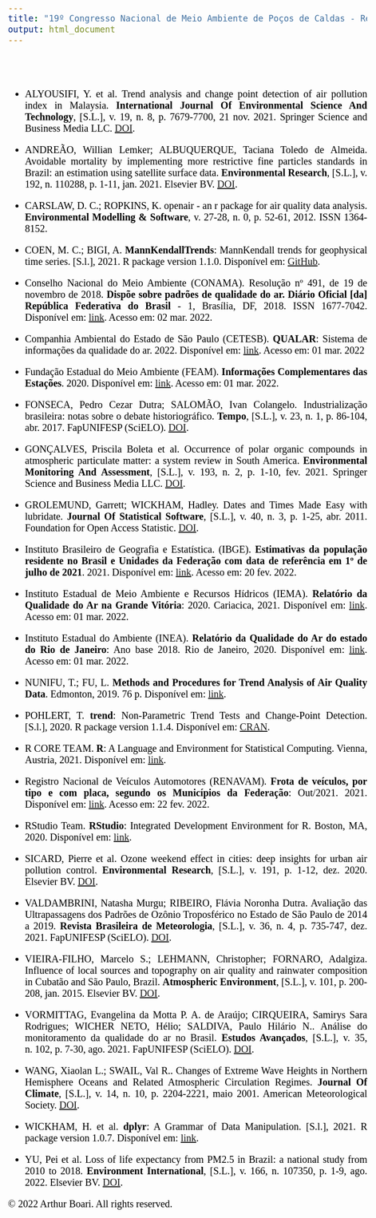 ```yaml
---
title: "19º Congresso Nacional de Meio Ambiente de Poços de Caldas - References"
output: html_document
---
```

```{=html}
<style>
body {
  color: black;
  font-family: Times;
  font-size: 20px;
  text-align: justify;
  text-justify: inter-word;
}
pre {
  background-color: lightgreen;
}
#TOC {
  color: #A8CF45;
  font-family: Times;
  font-size: 14px;
  border-color: black;
}
#header {
  color: #00943E;
}
</style>
```

<br>
<br>

* ALYOUSIFI, Y. et al. Trend analysis and change point detection of air pollution index in
Malaysia. **International Journal Of Environmental Science And Technology**, [S.L.], v. 19, n.
8, p. 7679-7700, 21 nov. 2021. Springer Science and Business Media LLC. [DOI](http://dx.doi.org/10.1007/s13762-021-03672-w).

* ANDREÃO, Willian Lemker; ALBUQUERQUE, Taciana Toledo de Almeida. Avoidable
mortality by implementing more restrictive fine particles standards in Brazil: an estimation using
satellite surface data. **Environmental Research**, [S.L.], v. 192, n. 110288, p. 1-11, jan. 2021.
Elsevier BV. [DOI](http://dx.doi.org/10.1016/j.envres.2020.110288).

* CARSLAW, D. C.; ROPKINS, K. openair - an r package for air quality data analysis. **Environmental Modelling & Software**, v. 27-28, n. 0, p. 52-61, 2012. ISSN 1364-8152.

* COEN, M. C.; BIGI, A. **MannKendallTrends**: MannKendall trends for geophysical time
series. [S.l.], 2021. R package version 1.1.0. Disponível em: [GitHub](https://mannkendall.github.io/R/>).

* Conselho Nacional do Meio Ambiente (CONAMA). Resolução nº 491, de 19 de novembro de 2018. **Dispõe sobre padrões de qualidade do ar. Diário Oficial [da] República Federativa do Brasil** - 1, Brasília, DF, 2018. ISSN 1677-7042. Disponível em: [link](https://www.in.gov.br/materia/-/asset_publisher/Kujrw0TZC2Mb/content/id/51058895). Acesso
em: 02 mar. 2022.

* Companhia Ambiental do Estado de São Paulo (CETESB). **QUALAR**: Sistema de informações
da qualidade do ar. 2022. Disponível em: [link](https://qualar.cetesb.sp.gov.br/qualar/home.do).
Acesso em: 01 mar. 2022

* Fundação Estadual do Meio Ambiente (FEAM). **Informações Complementares das Estações**. 2020. Disponível em: [link](http://www.feam.br/images/stories/2020/QUALIDADE_DO_AR/Tabela_Inform%C3%A7%C3%B5es_Complementares_das_Esta%C3%A7%C3%B5es.xlsx). Acesso em: 01 mar. 2022.

* FONSECA, Pedro Cezar Dutra; SALOMÃO, Ivan Colangelo. Industrialização brasileira: notas sobre o debate historiográfico. **Tempo**, [S.L.], v. 23, n. 1, p. 86-104, abr. 2017. FapUNIFESP (SciELO). [DOI](http://dx.doi.org/10.1590/tem-1980-542x2017v230105).

* GONÇALVES, Priscila Boleta et al. Occurrence of polar organic compounds in atmospheric particulate matter: a system review in South America. **Environmental Monitoring And Assessment**, [S.L.], v. 193, n. 2, p. 1-10, fev. 2021. Springer Science and Business Media LLC. [DOI](http://dx.doi.org/10.1007/s10661-021-08881-x).

* GROLEMUND, Garrett; WICKHAM, Hadley. Dates and Times Made Easy with lubridate. **Journal Of Statistical Software**, [S.L.], v. 40, n. 3, p. 1-25, abr. 2011. Foundation for Open Access Statistic. [DOI](http://dx.doi.org/10.18637/jss.v040.i03).

* Instituto Brasileiro de Geografia e Estatística. (IBGE). **Estimativas da população residente no Brasil e Unidades da Federação com data de referência em 1º de julho de 2021**. 2021. Disponível em: [link](https://ftp.ibge.gov.br/Estimativas_de_Populacao/Estimativas_2021/estimativa_dou_2021.ods). Acesso em: 20 fev. 2022.

* Instituto Estadual de Meio Ambiente e Recursos Hídricos (IEMA). **Relatório da Qualidade do Ar na Grande Vitória**: 2020. Cariacica, 2021. Disponível em: [link](https://iema.es.gov.br/Media/iema/CQAI/Relatorios_anuais/IEMA_CQAI_Relat%C3%B3rio_Anual_da_Qualidade_do_Ar_2020.pdf). Acesso em: 01 mar. 2022.

* Instituto Estadual do Ambiente (INEA). **Relatório da Qualidade do Ar do estado do Rio de Janeiro**: Ano base 2018. Rio de Janeiro, 2020. Disponível em: [link](http://www.inea.rj.gov.br/wpcontent/uploads/2020/11/relatorio-qualidade-ar-2018.pdf). Acesso em: 01 mar. 2022.

* NUNIFU, T.; FU, L. **Methods and Procedures for Trend Analysis of Air Quality Data**. Edmonton, 2019. 76 p. Disponível em: [link](https://open.alberta.ca/dataset/dad9671a-e0cd-493a-8b45-3747bf9e1e9f/resource/409c4cc3-ecdb-4391-9a7e-1ce21a799ea5/download/methodsprocedures-trend-analysis-air-quality-data.pdf).

* POHLERT, T. **trend**: Non-Parametric Trend Tests and Change-Point Detection. [S.l.], 2020. R package version 1.1.4. Disponível em: [CRAN](https://CRAN.R-project.org/package=trend).

* R CORE TEAM. **R**: A Language and Environment for Statistical Computing. Vienna, Austria, 2021. Disponível em: [link](https://www.R-project.org/).

* Registro Nacional de Veículos Automotores (RENAVAM). **Frota de veículos, por tipo e com placa, segundo os Municípios da Federação**: Out/2021. 2021. Disponível em: [link](https://www.gov.br/infraestrutura/pt-br/assuntos/transito/arquivossenatran/estatisticas/renavam/2021/outubro/frota-munic-modelo-outubro-2021.xls). Acesso em: 22 fev. 2022.

* RStudio Team. **RStudio**: Integrated Development Environment for R. Boston, MA, 2020. Disponível em: [link](http://www.rstudio.com/).

* SICARD, Pierre et al. Ozone weekend effect in cities: deep insights for urban air pollution control. **Environmental Research**, [S.L.], v. 191, p. 1-12, dez. 2020. Elsevier BV. [DOI](http://dx.doi.org/10.1016/j.envres.2020.110193).

* VALDAMBRINI, Natasha Murgu; RIBEIRO, Flávia Noronha Dutra. Avaliação das Ultrapassagens dos Padrões de Ozônio Troposférico no Estado de São Paulo de 2014 a 2019. **Revista Brasileira de Meteorologia**, [S.L.], v. 36, n. 4, p. 735-747, dez. 2021. FapUNIFESP (SciELO). [DOI](http://dx.doi.org/10.1590/0102-7786360046).

* VIEIRA-FILHO, Marcelo S.; LEHMANN, Christopher; FORNARO, Adalgiza. Influence of local sources and topography on air quality and rainwater composition in Cubatão and São Paulo, Brazil. **Atmospheric Environment**, [S.L.], v. 101, p. 200-208, jan. 2015. Elsevier BV. [DOI](http://dx.doi.org/10.1016/j.atmosenv.2014.11.025).

* VORMITTAG, Evangelina da Motta P. A. de Araújo; CIRQUEIRA, Samirys Sara Rodrigues; WICHER NETO, Hélio; SALDIVA, Paulo Hilário N.. Análise do monitoramento da qualidade do ar no Brasil. **Estudos Avançados**, [S.L.], v. 35, n. 102, p. 7-30, ago. 2021. FapUNIFESP (SciELO). [DOI](http://dx.doi.org/10.1590/s0103-4014.2021.35102.002).

* WANG, Xiaolan L.; SWAIL, Val R.. Changes of Extreme Wave Heights in Northern Hemisphere Oceans and Related Atmospheric Circulation Regimes. **Journal Of Climate**, [S.L.], v. 14, n. 10, p. 2204-2221, maio 2001. American Meteorological Society. [DOI](http://dx.doi.org/10.1175/1520-0442(2001)0142.0.co;2).

* WICKHAM, H. et al. **dplyr**: A Grammar of Data Manipulation. [S.l.], 2021. R package version 1.0.7. Disponível em: [link](https://CRAN.R-project.org/package=dplyr).

* YU, Pei et al. Loss of life expectancy from PM2.5 in Brazil: a national study from 2010 to 2018. **Environment International**, [S.L.], v. 166, n. 107350, p. 1-9, ago. 2022. Elsevier BV. [DOI](http://dx.doi.org/10.1016/j.envint.2022.107350).

&copy; 2022 Arthur Boari. All rights reserved.